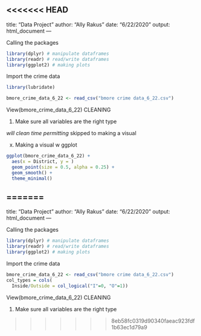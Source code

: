 <<<<<<< HEAD
---
title: "Data Project"
author: "Ally Rakus"
date: "6/22/2020"
output: html_document
---

Calling the packages 

```r
library(dplyr) # manipulate dataframes
library(readr) # read/write dataframes
library(ggplot2) # making plots
```

Import the crime data
```r
library(lubridate)

bmore_crime_data_6_22 <- read_csv("bmore crime data_6_22.csv") 

```
View(bmore_crime_data_6_22)
CLEANING

1. Make sure all variables are the right type 

*will clean time permitting 
*skipped to making a visual 

x. Making a visual w ggplot 
```r
ggplot(bmore_crime_data_6_22) +
  aes(x = District, y = )
  geom_point(size = 0.5, alpha = 0.25) +
  geom_smooth() +
  theme_minimal()
```

=======
---
title: "Data Project"
author: "Ally Rakus"
date: "6/22/2020"
output: html_document
---

Calling the packages 

```r
library(dplyr) # manipulate dataframes
library(readr) # read/write dataframes
library(ggplot2) # making plots
```

Import the crime data
```r
bmore_crime_data_6_22 <- read_csv("bmore crime data_6_22.csv") 
col_types = cols(
  Inside/Outside = col_logical("I"=0, "O"=1))

```
View(bmore_crime_data_6_22)
CLEANING

1. Make sure all variables are the right type 


>>>>>>> 8eb58fc0319d90340faeac923fdf1b63ec1d79a9

